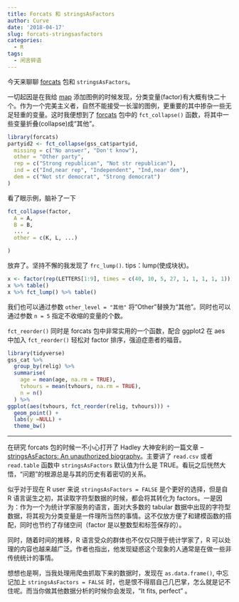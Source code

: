 ```yaml
---
title: Forcats 和 stringsAsFactors
author: Curve
date: '2018-04-17'
slug: forcats-stringsasfactors
categories:
  - R
tags:
  - 闲言碎语
---
```


今天来聊聊 [forcats](http://forcats.tidyverse.org/) 包和 `stringsAsFactors`。

一切起因是在我给 [map](https://curve.shinyapps.io/mines/) 添加图例的时候发现，分类变量(factor)有大概有快二十个。作为一个完美主义者，自然不能接受一长溜的图例，更重要的其中掺杂一些无足轻重的变量。这时我便想到了 [forcats](http://forcats.tidyverse.org/) 包中的 `fct_collapse()` 函数，将其中一些变量折叠(collapse)成“其他”。

```r
library(forcats)
partyid2 <- fct_collapse(gss_cat$partyid,
  missing = c("No answer", "Don't know"),
  other = "Other party",
  rep = c("Strong republican", "Not str republican"),
  ind = c("Ind,near rep", "Independent", "Ind,near dem"),
  dem = c("Not str democrat", "Strong democrat")
)
```

看了眼示例，脑补了一下

```r
fct_collapse(factor,
  A = A,
  B = B,
  ... ,
  other = c(K, L, ...)

)
```

放弃了。坚持不懈的我发现了 `frc_lump()`. tips：lump(使成块状)。

```r
x <- factor(rep(LETTERS[1:9], times = c(40, 10, 5, 27, 1, 1, 1, 1, 1)))
x %>% table()
x %>% fct_lump() %>% table()
```

我们也可以通过参数 `other_level = "其他"`  将“Other”替换为“其他”。同时也可以通过参数 `n = 5` 指定不收缩的变量的个数。  

`fct_reorder()` 同时是 forcats 包中非常实用的一个函数，配合 ggplot2 在 aes 中加入 `fct_reorder()` 轻松对 factor 排序，强迫症患者的福音。

```r
library(tidyverse)
gss_cat %>%
  group_by(relig) %>%
  summarise(
    age = mean(age, na.rm = TRUE),
    tvhours = mean(tvhours, na.rm = TRUE),
    n = n()
  ) %>% 
ggplot(aes(tvhours, fct_reorder(relig, tvhours))) +
  geom_point() +
  labs(y =NULL) +
  theme_bw()
```

--- 

在研究 forcats 包的时候一不小心打开了 Hadley 大神安利的一篇文章 -- [stringsAsFactors: An unauthorized biography](https://simplystatistics.org/2015/07/24/stringsasfactors-an-unauthorized-biography/)。主要讲了 `read.csv` 或者 `read.table` 函数中 `stringsAsFactors` 默认值为什么是 TRUE。看玩之后恍然大悟，“问题”的根源总是与其的历史有着密切的关系。  
  
似乎对于现在 R user 来说 `stringsAsFactors = FALSE` 是个更好的选择，但是自 R 语言诞生之初，其读取字符型数据的时候，都会将其转化为 factors。一是因为：作为一个为统计学家服务的语言，面对大多数的 tabular 数据中出现的字符型数据，将其视为分类变量是一件理所当然的事情。这不仅放方便了和建模函数的搭配，同时也节约了存储空间（factor 是以整数型和标签保存的）。 
  
同时，随着时间的推移，R 语言受众的群体也不仅仅只限于统计学家了，R 可以处理的内容也越来越广泛。作者也指出，他发现疑惑这个现象的人通常是在做一些非传统统计的事情。  

想想也是啊，当我处理用爬虫抓取下来的数据时，发现在 `as.data.frame()`, 中忘记加上 `stringsAsFactors = FALSE` 时，也是恨不得扇自己几巴掌，怎么就是记不住呢。而当你做其他数据分析的时候你会发现，"It fits, perfect" 。